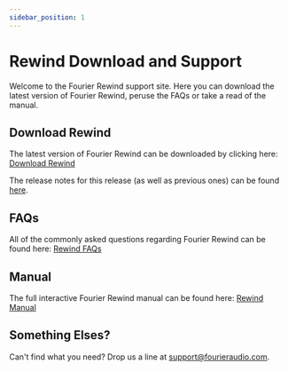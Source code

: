 ```yaml
---
sidebar_position: 1
---
```

# Rewind Download and Support

Welcome to the Fourier Rewind support site. Here you can download the latest version of Fourier Rewind,
peruse the FAQs or take a read of the manual.

## Download Rewind

The latest version of Fourier Rewind can be downloaded by clicking here:
<a class="button button--lg button--primary" href="https://downloads.fourieraudio.com/rewind/latest/FourierRewind-Latest.zip">Download Rewind</a>

The release notes for this release (as well as previous ones) can be found [here](/docs/rewind/release_notes).

## FAQs

All of the commonly asked questions regarding Fourier Rewind can be found here:
<a class="button button--lg button--primary" href="/docs/rewind/faq">Rewind FAQs</a>


## Manual

The full interactive Fourier Rewind manual can be found here:
  <a class="button button--lg button--primary" href="/docs/rewind/manual/intro">Rewind Manual</a>

## Something Elses?

Can't find what you need? Drop us a line at [support@fourieraudio.com](mailto:support@fourieraudio.com).
